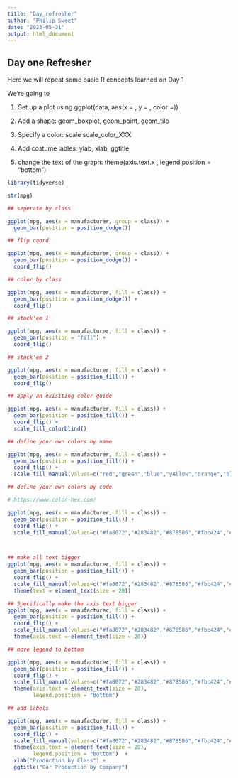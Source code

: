 ```yaml
---
title: "Day_refresher"
author: "Philip Sweet"
date: "2023-05-31"
output: html_document
---
```


## Day one Refresher 

Here we will repeat some basic R concepts learned on Day 1

We're going to 

1. Set up a plot using ggplot(data, aes(x = , y = , color =))

2. Add a shape: geom_boxplot, geom_point, geom_tile

3. Specify a color: scale scale_color_XXX

4. Add costume lables: ylab, xlab, ggtitle

5. change the text of the graph: theme(axis.text.x , legend.position = "bottom")

```r

library(tidyverse)

str(mpg)

## seperate by class

ggplot(mpg, aes(x = manufacturer, group = class)) +
  geom_bar(position = position_dodge()) 

## flip coord

ggplot(mpg, aes(x = manufacturer, group = class)) +
  geom_bar(position = position_dodge()) +
  coord_flip()

## color by class

ggplot(mpg, aes(x = manufacturer, fill = class)) +
  geom_bar(position = position_dodge()) +
  coord_flip()

## stack'em 1

ggplot(mpg, aes(x = manufacturer, fill = class)) +
  geom_bar(position = "fill") +
  coord_flip()

## stack'em 2

ggplot(mpg, aes(x = manufacturer, fill = class)) +
  geom_bar(position = position_fill()) +
  coord_flip()

## apply an exisiting color guide 

ggplot(mpg, aes(x = manufacturer, fill = class)) +
  geom_bar(position = position_fill()) +
  coord_flip() +
  scale_fill_colorblind()

## define your own colors by name

ggplot(mpg, aes(x = manufacturer, fill = class)) +
  geom_bar(position = position_fill()) +
  coord_flip() +
  scale_fill_manual(values=c("red","green","blue","yellow","orange","black","grey"))

## define your own colors by code

# https://www.color-hex.com/

ggplot(mpg, aes(x = manufacturer, fill = class)) +
  geom_bar(position = position_fill()) +
  coord_flip() +
  scale_fill_manual(values=c("#fa8072","#283482","#878586","#fbc424","#e6007d","#00a898","#75529d"))



## make all text bigger
ggplot(mpg, aes(x = manufacturer, fill = class)) +
  geom_bar(position = position_fill()) +
  coord_flip() +
  scale_fill_manual(values=c("#fa8072","#283482","#878586","#fbc424","#e6007d","#00a898","#75529d")) +
  theme(text = element_text(size = 20))  

## Specifically make the axis text bigger
ggplot(mpg, aes(x = manufacturer, fill = class)) +
  geom_bar(position = position_fill()) +
  coord_flip() +
  scale_fill_manual(values=c("#fa8072","#283482","#878586","#fbc424","#e6007d","#00a898","#75529d")) +
  theme(axis.text = element_text(size = 20))  

## move legend to bottom 

ggplot(mpg, aes(x = manufacturer, fill = class)) +
  geom_bar(position = position_fill()) +
  coord_flip() +
  scale_fill_manual(values=c("#fa8072","#283482","#878586","#fbc424","#e6007d","#00a898","#75529d")) +
  theme(axis.text = element_text(size = 20),
        legend.position = "bottom")   

## add labels

ggplot(mpg, aes(x = manufacturer, fill = class)) +
  geom_bar(position = position_fill()) +
  coord_flip() +
  scale_fill_manual(values=c("#fa8072","#283482","#878586","#fbc424","#e6007d","#00a898","#75529d")) +
  theme(axis.text = element_text(size = 20),
        legend.position = "bottom")  +
  xlab("Production by Class") +
  ggtitle("Car Production by Company")

```

